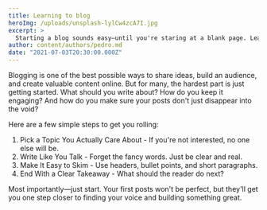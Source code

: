 ```yaml
---
title: Learning to blog
heroImg: /uploads/unsplash-lylCw4zcA7I.jpg
excerpt: >
  Starting a blog sounds easy—until you're staring at a blank page. Learn how to find your voice, structure your content, and actually hit publish.
author: content/authors/pedro.md
date: "2021-07-03T20:30:00.000Z"
---
```


Blogging is one of the best possible ways to share ideas, build an audience, and create valuable content online. But for many, the hardest part is just getting started. What should you write about? How do you keep it engaging? And how do you make sure your posts don't just disappear into the void?

Here are a few simple steps to get you rolling:

1. Pick a Topic You Actually Care About - If you're not interested, no one else will be.
2. Write Like You Talk - Forget the fancy words. Just be clear and real.
3. Make It Easy to Skim - Use headers, bullet points, and short paragraphs.
4. End With a Clear Takeaway - What should the reader do next?

Most importantly—just start. Your first posts won't be perfect, but they'll get you one step closer to finding your voice and building something great.
